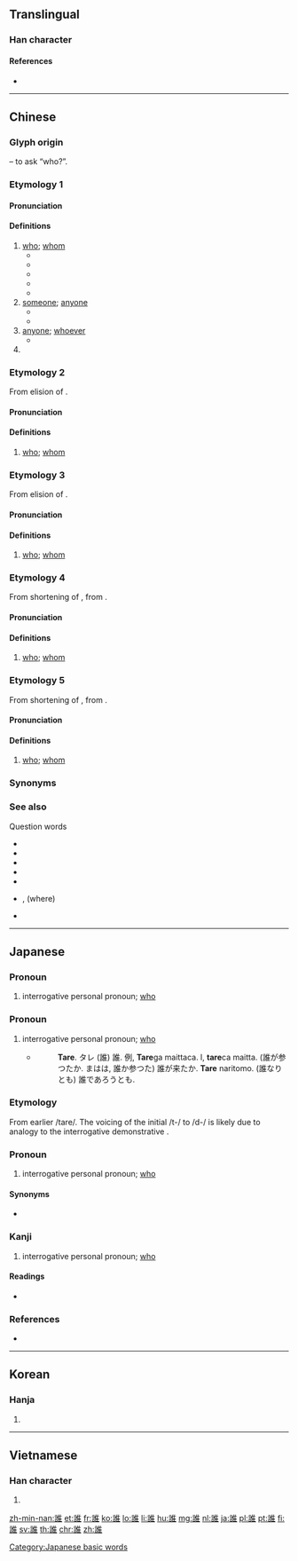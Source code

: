 {{character info/new}}
{{also|谁}}
==Translingual==
{{stroke order|strokes=15}}

===Han character===
{{Han char|rn=149|rad=言|as=08|sn=15|four=00614|canj=YROG|ids=⿰言隹}}

====References====
* {{Han ref|kx=1165.110|dkj=35686|dj=1630.270|hdz=63987.100|uh=8AB0|ud=35504|bh=BDD6|bd=48598}}

----

==Chinese==

===Glyph origin===
{{Han etym}}
{{Han compound|言|t1=speak|隹|ls=psc|c1=s|c2=p}} – to ask “who?”.

===Etymology 1===
{{zh-forms|s=谁}}

====Pronunciation====
{{zh-pron
|m=shéi,shuí,1nc=vernacular,2nc=literary
|c=seoi4
|h=pfs=sùi
|mn=sûi/chûi
|mn_note=sûi - literary; chûi - vernacular
|mn-t=sui5
|mc=y
|oc=y
|cat=pron,pn
}}

====Definitions====
{{zh-hanzi}}

# [[who]]; [[whom]]
#* {{zh-x|他 是 誰？|'''Who''' is he?}}
#* {{zh-x|我們 的 老師 是 誰？|'''Who''' is our teacher?}}
#* {{zh-x|誰 來 了？|'''Who''' has come?}}
#* {{zh-x|我們 遲到 是 誰 的 過失？|'''Who'''se fault is it that we are late?}}
#* {{zh-x|他們 邀請 誰 了？|'''Whom''' did they invite?}}
# [[someone]]; [[anyone]]
#* {{zh-x|誰 能 幫 我 解開 安全帶？|Can '''someone''' help me to undo my seat belt?}}
#* {{zh-x|有 誰 願意 跟 我 一起 去 嗎？|Does '''anyone''' want to go with me?}}
# [[anyone]]; [[whoever]]
#* {{zh-x|誰 想 學 英文，我 就 教{jiāo} 他。|I'll teach English to '''whoever''' wants to learn it.}}
# {{surname|lang=zh}}

===Etymology 2===
{{zh-forms|s=谁|alt=倽}}
From elision of {{zh-l|啥人|siáⁿ-lâng}}.

====Pronunciation====
{{zh-pron
|mn=xm,lk,yl,hc:siâng/qz:sâng/twv:siáng
|dial=n
|cat=pron
}}

====Definitions====
{{zh-hanzi}}

# {{lb|zh|Min Nan}} [[who]]; [[whom]]

===Etymology 3===
{{zh-forms|s=谁}}
From elision of {{zh-l|底人|tī-lâng}}.

====Pronunciation====
{{zh-pron
|mn=xm,km,mg:tiâng
|mn-t=diang5
|dial=n
|cat=pron
}}

====Definitions====
{{zh-hanzi}}

# {{lb|zh|Kinmen|Magong|&|Teochew|_|Min Nan}} [[who]]; [[whom]]

===Etymology 4===
{{zh-forms|s=谁}}
From shortening of {{zh-l|是誰|tr=chī-chūi}}, from {{zh-l|是誰|tr=sī-sûi}}.

====Pronunciation====
{{zh-pron
|mn=xm,qz:chūi
|dial=n
|cat=pron
}}

====Definitions====
{{zh-hanzi}}

# {{lb|zh|Xiamen|&|Quanzhou|_|Min Nan}} [[who]]; [[whom]]

===Etymology 5===
{{zh-forms|s=谁|alt=孰:chiâ,咜:chôa}}
From shortening of {{zh-l|是誰|tr=chī-choa̍h}}, from {{zh-l|是誰啊|tr=sī-sûi--ah}}.

====Pronunciation====
{{zh-pron
|mn=zz:choa̍h/zz:chôa/tc:chiâ
|dial=n
|cat=pron
}}

====Definitions====
{{zh-hanzi}}

# {{lb|zh|Zhangzhou|&|Taichung|_|Min Nan}} [[who]]; [[whom]]

===Synonyms===
{{zh-dial}}

===See also===
Question words
* {{zh-l|嗎|yes/no question particle}}
* {{zh-l|什麼|what}}
* {{zh-l|怎麼|how}}
* {{zh-l|什麼時候|when}}
* {{zh-l|哪|what, which}}
* {{zh-l|哪裡}}, {{zh-l|哪兒}} (where)
* {{zh-l|呢|reciprocal questions particle}}

{{zh-cat|Beginning}}

----

==Japanese==

===Pronoun===
{{ja-pos|pronoun|た}}

# interrogative personal pronoun; [[who]]

===Pronoun===
{{ja-pos|pronoun|たれ}}

# interrogative personal pronoun; [[who]]
#* {{RQ:Nippo Jisho|614}}
#*: '''Tare'''. タレ (誰) 誰. 例, '''Tare'''ga maittaca. l, '''tare'''ca maitta. (誰が参つたか. まはは, 誰か参つた) 誰が来たか. '''Tare''' naritomo. (誰なりとも) 誰であろうとも.

===Etymology===
From earlier /tare/. The voicing of the initial /t-/ to /d-/ is likely due to analogy to the interrogative demonstrative {{m|ja|何処|tr=doko}}.

===Pronoun===
{{ja-pos|pronoun|だれ}}

# interrogative personal pronoun; [[who]]

====Synonyms====
* {{ja-r|何方|どなた}} {{qualifier|honorific}}

===Kanji===
{{ja-kanji|grade=c|rs=言08}}

# interrogative personal pronoun; [[who]]

====Readings====
* {{ja-readings|on=[[すい]] (sui)|kun=[[だれ]] (dare)}}

===References===
* {{R:Nippo Jisho}}

[[Category:Japanese basic words]]

----

==Korean==

===Hanja===
{{ko-hanja|hangeul=[[수]]|eumhun=|mr=su|y=swu}}

# {{defn|lang=ko|sort=言08}}

----

==Vietnamese==

===Han character===
{{vi-hantu|[[thùy]], [[thuỳ]]|rs=言08}}

# {{defn|lang=vi|sort=言08}}

[[zh-min-nan:誰]]
[[et:誰]]
[[fr:誰]]
[[ko:誰]]
[[lo:誰]]
[[li:誰]]
[[hu:誰]]
[[mg:誰]]
[[nl:誰]]
[[ja:誰]]
[[pl:誰]]
[[pt:誰]]
[[fi:誰]]
[[sv:誰]]
[[th:誰]]
[[chr:誰]]
[[zh:誰]]